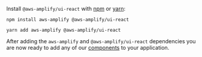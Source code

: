 
Install `@aws-amplify/ui-react` with [npm](https://www.npmjs.com/) or [yarn](https://yarnpkg.com/):

<Tabs>
<TabItem title="npm">

```shell
npm install aws-amplify @aws-amplify/ui-react
```

</TabItem>
<TabItem title="yarn">

```shell
yarn add aws-amplify @aws-amplify/ui-react
```

</TabItem>
</Tabs>

After adding the `aws-amplify` and `@aws-amplify/ui-react` dependencies you are now ready to add any of our [components](/components) to your application.

